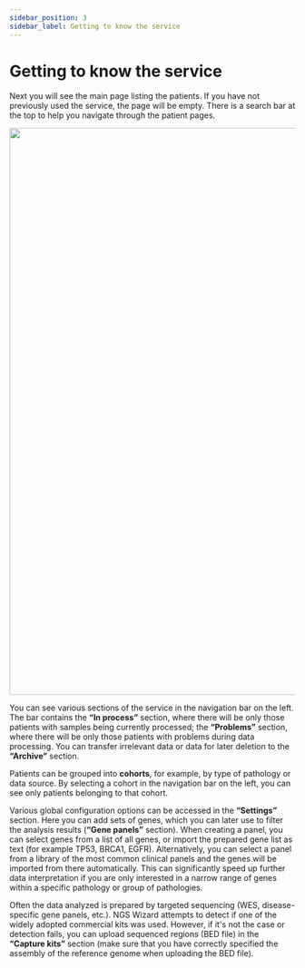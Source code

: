 ```yaml
---
sidebar_position: 3
sidebar_label: Getting to know the service
---
```


# Getting to know the service


<Login />

Next you will see the main page listing the patients. If you have not previously used the service, the page will be empty. There is a search bar at the top to help you navigate through the patient pages.

<p align="center">
<img src={require('/img/eng/1-all-patients-page.png').default} width="1000"/>
</p>

You can see various sections of the service in the navigation bar on the left. The bar contains the **“In process”** section, where there will be only those patients with samples being currently processed; the **“Problems”** section, where there will be only those patients with problems during data processing. You can transfer irrelevant data or data for later deletion to the **“Archive”** section.

Patients can be grouped into **cohorts**, for example, by type of pathology or data source. By selecting a cohort in the navigation bar on the left, you can see only patients belonging to that cohort.

Various global configuration options can be accessed in the **“Settings”** section. Here you can add sets of genes, which you can later use to filter the analysis results (**“Gene panels”** section). When creating a panel, you can select genes from a list of all genes, or import the prepared gene list as text (for example TP53, BRCA1, EGFR). Alternatively, you can select a panel from a library of the most common clinical panels and the genes will be imported from there automatically. This can significantly speed up further data interpretation if you are only interested in a narrow range of genes within a specific pathology or group of pathologies.

Often the data analyzed is prepared by targeted sequencing (WES,
disease-specific gene panels, etc.).  NGS Wizard attempts to detect if
one of the widely adopted commercial kits was used. However, if it's not
the case or detection fails, you can upload sequenced
regions (BED file) in the **“Capture kits”** section (make sure
that you have correctly specified the assembly of the reference genome
when uploading the BED file).
